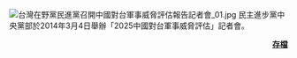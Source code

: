 <!-- ※注意：原則上一張圖片的展示時間最多不超過一季（三個月）。 -->
[[File:台灣在野黨民進黨召開中國對台軍事威脅評估報告記者會_01.jpg|thumb]]
民主進步黨中央黨部於2014年3月4日舉辦「2025中國對台軍事威脅評估」記者會。

<div align="right">'''[[Portal:民主進步黨/特色圖片/存檔|存檔]]'''</div>